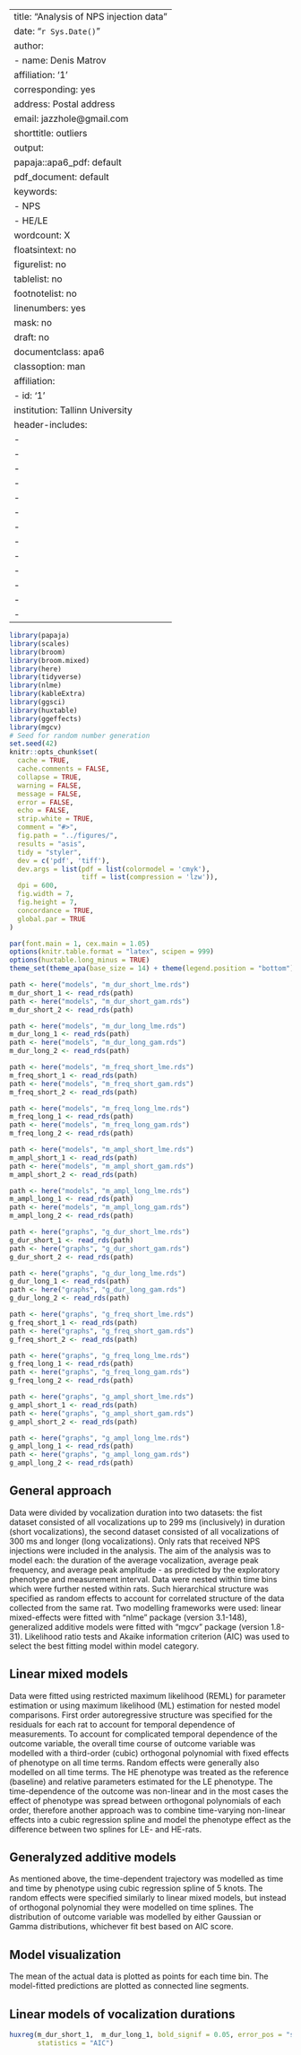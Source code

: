 
---
title: "Analysis of NPS injection data"
date: "`r Sys.Date()`"
author:
- name: Denis Matrov
  affiliation: '1'
  corresponding: yes
  address: Postal address
  email: jazzhole@gmail.com
shorttitle: outliers
output:
  papaja::apa6_pdf: default
  pdf_document: default
keywords:
- NPS
- HE/LE
wordcount: X
floatsintext: no
figurelist: no
tablelist: no
footnotelist: no
linenumbers: yes
mask: no
draft: no
documentclass: apa6
classoption: man
affiliation:
- id: '1'
  institution: Tallinn University
header-includes:
  - \usepackage{tikz}
  - \usepackage{array}
  - \usepackage{caption}
  - \usepackage{graphicx}
  - \usepackage{siunitx}
  - \usepackage{colortbl}
  - \usepackage{multirow}
  - \usepackage{hhline}
  - \usepackage{calc}
  - \usepackage{tabularx}
  - \usepackage{threeparttable}
  - \usepackage{wrapfig}
  - \usepackage{adjustbox}
---

```r
library(papaja)
library(scales)
library(broom)
library(broom.mixed)
library(here)
library(tidyverse)
library(nlme)
library(kableExtra)
library(ggsci)
library(huxtable)
library(ggeffects)
library(mgcv)
# Seed for random number generation
set.seed(42)
knitr::opts_chunk$set(
  cache = TRUE,
  cache.comments = FALSE,
  collapse = TRUE,
  warning = FALSE,
  message = FALSE,
  error = FALSE,
  echo = FALSE,
  strip.white = TRUE,
  comment = "#>",
  fig.path = "../figures/",
  results = "asis",
  tidy = "styler",
  dev = c('pdf', 'tiff'),
  dev.args = list(pdf = list(colormodel = 'cmyk'), 
                  tiff = list(compression = 'lzw')),
  dpi = 600,
  fig.width = 7,
  fig.height = 7,
  concordance = TRUE,
  global.par = TRUE
)

par(font.main = 1, cex.main = 1.05)
options(knitr.table.format = "latex", scipen = 999)
options(huxtable.long_minus = TRUE)
theme_set(theme_apa(base_size = 14) + theme(legend.position = "bottom"))
```

```r
path <- here("models", "m_dur_short_lme.rds")
m_dur_short_1 <- read_rds(path)
path <- here("models", "m_dur_short_gam.rds")
m_dur_short_2 <- read_rds(path)

path <- here("models", "m_dur_long_lme.rds")
m_dur_long_1 <- read_rds(path)
path <- here("models", "m_dur_long_gam.rds")
m_dur_long_2 <- read_rds(path)

path <- here("models", "m_freq_short_lme.rds")
m_freq_short_1 <- read_rds(path)
path <- here("models", "m_freq_short_gam.rds")
m_freq_short_2 <- read_rds(path)

path <- here("models", "m_freq_long_lme.rds")
m_freq_long_1 <- read_rds(path)
path <- here("models", "m_freq_long_gam.rds")
m_freq_long_2 <- read_rds(path)

path <- here("models", "m_ampl_short_lme.rds")
m_ampl_short_1 <- read_rds(path)
path <- here("models", "m_ampl_short_gam.rds")
m_ampl_short_2 <- read_rds(path)

path <- here("models", "m_ampl_long_lme.rds")
m_ampl_long_1 <- read_rds(path)
path <- here("models", "m_ampl_long_gam.rds")
m_ampl_long_2 <- read_rds(path)
```

```r
path <- here("graphs", "g_dur_short_lme.rds")
g_dur_short_1 <- read_rds(path)
path <- here("graphs", "g_dur_short_gam.rds")
g_dur_short_2 <- read_rds(path)

path <- here("graphs", "g_dur_long_lme.rds")
g_dur_long_1 <- read_rds(path)
path <- here("graphs", "g_dur_long_gam.rds")
g_dur_long_2 <- read_rds(path)

path <- here("graphs", "g_freq_short_lme.rds")
g_freq_short_1 <- read_rds(path)
path <- here("graphs", "g_freq_short_gam.rds")
g_freq_short_2 <- read_rds(path)

path <- here("graphs", "g_freq_long_lme.rds")
g_freq_long_1 <- read_rds(path)
path <- here("graphs", "g_freq_long_gam.rds")
g_freq_long_2 <- read_rds(path)

path <- here("graphs", "g_ampl_short_lme.rds")
g_ampl_short_1 <- read_rds(path)
path <- here("graphs", "g_ampl_short_gam.rds")
g_ampl_short_2 <- read_rds(path)

path <- here("graphs", "g_ampl_long_lme.rds")
g_ampl_long_1 <- read_rds(path)
path <- here("graphs", "g_ampl_long_gam.rds")
g_ampl_long_2 <- read_rds(path)
```

## General approach
Data were divided by vocalization duration into two datasets: the fist dataset consisted of all vocalizations up to 299 ms (inclusively) in duration (short vocalizations), the second dataset consisted of all vocalizations of 300 ms and longer (long vocalizations). Only rats that received NPS injections were included in the analysis. The aim of the analysis was to model each: the duration of the average vocalization, average peak frequency, and average peak amplitude - as predicted by the exploratory phenotype and measurement interval. Data were nested within time bins which were further nested within rats. Such hierarchical structure was specified as random effects to account for correlated structure of the data collected from the same rat. Two modelling frameworks were used: linear mixed-effects were fitted with "nlme" package (version 3.1-148), generalized additive models were fitted with "mgcv" package (version 1.8-31). 
Likelihood ratio tests and Akaike information criterion (AIC) was used to select the best fitting model within model category.

## Linear mixed models
Data were fitted using restricted maximum likelihood (REML) for parameter estimation or using maximum likelihood (ML) estimation for nested model comparisons. First order autoregressive structure was specified for the residuals for each rat to account for temporal dependence of measurements. To account for complicated temporal dependence of the outcome variable, the overall time course of outcome variable was modelled with a third-order (cubic) orthogonal polynomial with fixed effects of phenotype on all time
terms. Random effects were generally also modelled on all time terms. The HE phenotype was treated as the reference (baseline) and relative parameters estimated for
the LE phenotype. The time-dependence of the outcome was non-linear and in the most cases the effect of phenotype was spread between orthogonal polynomials of each order, therefore another approach was to combine time-varying non-linear effects into a cubic regression spline and model the phenotype effect as the difference between two splines for LE- and HE-rats.

## Generalyzed additive models
As mentioned above, the time-dependent trajectory was modelled as time and time by phenotype using cubic regression spline of 5 knots. The random effects were specified similarly to linear mixed models, but instead of orthogonal polynomial they were modelled on time splines. The distribution of outcome variable was modelled by either Gaussian or Gamma distributions, whichever fit best based on AIC score.

## Model visualization
The mean of the actual data is plotted as points for each time bin. The model-fitted predictions are plotted as connected line segments.

## Linear models of vocalization durations

```r
huxreg(m_dur_short_1,  m_dur_long_1, bold_signif = 0.05, error_pos = "same", 
       statistics = "AIC")
```




